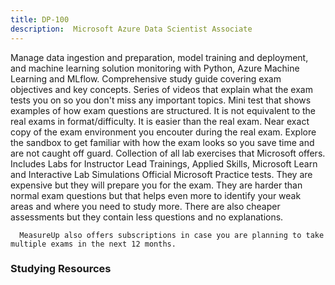 ```yaml
---
title: DP-100
description:  Microsoft Azure Data Scientist Associate
---
```


<Card title="Get Started" icon="star"> 
  <LinkCard title="Exam DP-100: Microsoft Azure Data Scientist Associate" href="https://learn.microsoft.com/en-us/credentials/certifications/azure-data-scientist/?WT.mc_id=studentamb_165290" target="_blank"/>
Manage data ingestion and preparation, model training and deployment, and machine learning solution monitoring with Python, Azure Machine Learning and MLflow.  <LinkCard title="DP-100 Study Guide" href="https://learn.microsoft.com/credentials/certifications/resources/study-guides/dp-100?WT.mc_id=studentamb_165290" target="_blank"/>
      Comprehensive study guide covering exam objectives and key concepts.
  <LinkCard title="Exam Readiness Zone" href="https://learn.microsoft.com/en-us/shows/exam-readiness-zone/preparing-for-dp-100-design-and-prepare-a-machine-learning-solution-1-of-4?WT.mc_id=studentamb_165290" target="_blank"/>
      Series of videos that explain what the exam tests you on so you don't miss any important topics.
  <LinkCard title="Practice Assessment" href="https://learn.microsoft.com/certifications/exams/dp-100/practice/assessment?assessment-type=practice&assessmentId=62&WT.mc_id=studentamb_165290" target="_blank"/>
      Mini test that shows examples of how exam questions are structured. It is not equivalent to the real exams in format/difficulty. It is easier than the real exam.
  <LinkCard title="Exam Sandbox" href="https://aka.ms/examdemo" target="_blank"/>
      Near exact copy of the exam environment you encouter during the real exam. Explore the sandbox to get familiar with how the exam looks so you save time and are not caught off guard. 
  <LinkCard title="GitHub Labs" href="https://aka.ms/dp100labs" target="_blank"/>
      Collection of all lab exercises that Microsoft offers. Includes Labs for Instructor Lead Trainings, Applied Skills, Microsoft Learn and Interactive Lab Simulations
</Card>

<Card title="MeasureUp Practice Tests" icon="open-book"> 
<CardGrid>
  <LinkCard title="MeasureUp Assessment" href="https://www.measureup.com/assessment-dp-100-designing-and-implementing-a-data-science-solution-on-azure.html#u44" target="_blank"/>
  <LinkCard title="MeasureUp Practice Test" href="https://www.measureup.com/microsoft-practice-test-dp-100-designing-and-implementing-a-data-science-solution-on-azure.html#u44" target="_blank"/>
</CardGrid>
  <LinkCard title="MeasureUp Subscriptions" href="https://www.measureup.com/subscription-plans-for-individuals#u44" target="_blank"/>
      Official Microsoft Practice tests. They are expensive but they will prepare you for the exam. They are harder than normal exam questions but that helps 
      even more to identify your weak areas and where you need to study more. There are also cheaper assessments but they contain less questions and no explanations.

      MeasureUp also offers subscriptions in case you are planning to take multiple exams in the next 12 months. 
</Card>

### Studying Resources

<Tabs>

  <TabItem label="Text">
  <CardGrid>
    <LinkCard title="Microsoft Learn" href="https://learn.microsoft.com/certifications/exams/dp-100?WT.mc_id=studentamb_165290" target="_blank"/>
  </CardGrid>
  </TabItem>

  <TabItem label="Videos">
  <CardGrid>
    <LinkCard title="On Demand Instructor-led Training Series" href="https://learn.microsoft.com/en-us/shows/on-demand-instructor-led-training-series/?terms=DP-100&WT.mc_id=studentamb_165290" target="_blank"/>
    <LinkCard title="Microsoft Enterprise Skills Initiative Intructor-led course" href="https://esi.microsoft.com/Search?q=DP-100&avail=Available&learningoption=Advanced+Role+Based" target="_blank"/>
  </CardGrid>
  </TabItem>

  <TabItem label="Paid">
  <CardGrid>
    <LinkCard title="Pluralsight Course" href="https://www.pluralsight.com/paths/microsoft-exam-dp-100-designing-and-implementing-a-data-science-solution-on-azure" target="_blank"/>
    <LinkCard title="Microsoft's Official Coursera Course" href="https://www.coursera.org/professional-certificates/azure-data-scientist" target="_blank"/>
  </CardGrid>
  </TabItem>

  <TabItem label="Tests">
  <CardGrid>
    <LinkCard title="Microsoft Learn Practice Assessment" href="https://learn.microsoft.com/certifications/exams/dp-100/practice/assessment?assessment-type=practice&assessmentId=62&WT.mc_id=studentamb_165290" target="_blank"/>
    <LinkCard title="MeasureUp Assessment" href="https://www.measureup.com/assessment-az-900-microsoft-azure-fundamentals.html#u44" target="_blank"/>
    <LinkCard title="MeasureUp Practice Tests" href="https://www.measureup.com/microsoft-practice-test-dp-100-designing-and-implementing-a-data-science-solution-on-azure.html#u44" target="_blank"/>
  </CardGrid>
  </TabItem>

  <TabItem label="Misc">
  <CardGrid>
    <LinkCard title="Microsoft Azure Free Account" href="https://azure.microsoft.com/en-us/offers/ms-azr-0044p?WT.mc_id=studentamb_165290" target="_blank"/> 
  </CardGrid>
  </TabItem>
</Tabs>
